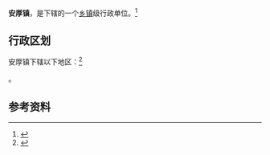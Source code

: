 {{中国乡级行政区|35/06/28/105/000}}

'''安厚镇'''，是{{PRC admin/fullname|35/06/28/105/000|3}}下辖的一个[[乡镇|乡镇]]级行政单位。<ref>{{PRC admin/ref sgc|{{PRC admin/parent|35/06/28/105/000}}}}</ref>

== 行政区划 ==

安厚镇下辖以下地区：<ref>{{PRC admin/ref sgc|35/06/28/105/000}}</ref>

{{PRC admin/children|35/06/28/105/000}}。

== 参考资料 ==

{{reflist}}

{{行政区划小作品}}
{{PRC admin/navcat|35/06/28/105/000}}